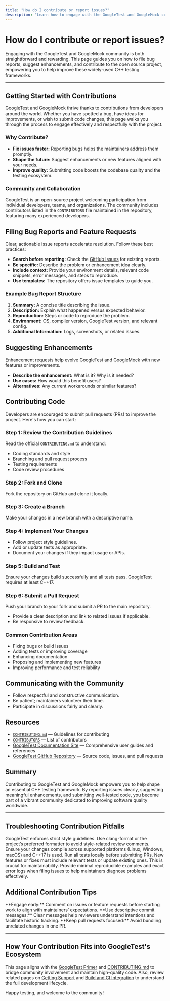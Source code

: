 ```yaml
---
title: "How do I contribute or report issues?"
description: "Learn how to engage with the GoogleTest and GoogleMock community, file bug reports, suggest enhancements, and participate in open source contributions."
---
```


# How do I contribute or report issues?

Engaging with the GoogleTest and GoogleMock community is both straightforward and rewarding. This page guides you on how to file bug reports, suggest enhancements, and contribute to the open source project, empowering you to help improve these widely-used C++ testing frameworks.

---

## Getting Started with Contributions

GoogleTest and GoogleMock thrive thanks to contributions from developers around the world. Whether you have spotted a bug, have ideas for improvements, or wish to submit code changes, this page walks you through the process to engage effectively and respectfully with the project.

### Why Contribute?

- **Fix issues faster:** Reporting bugs helps the maintainers address them promptly.
- **Shape the future:** Suggest enhancements or new features aligned with your needs.
- **Improve quality:** Submitting code boosts the codebase quality and the testing ecosystem.

### Community and Collaboration

GoogleTest is an open-source project welcoming participation from individual developers, teams, and organizations. The community includes contributors listed in the `CONTRIBUTORS` file maintained in the repository, featuring many experienced developers.

## Filing Bug Reports and Feature Requests

Clear, actionable issue reports accelerate resolution. Follow these best practices:

- **Search before reporting:** Check the [GitHub Issues](https://github.com/google/googletest/issues) for existing reports.
- **Be specific:** Describe the problem or enhancement idea clearly.
- **Include context:** Provide your environment details, relevant code snippets, error messages, and steps to reproduce.
- **Use templates:** The repository offers issue templates to guide you.

### Example Bug Report Structure

1. **Summary:** A concise title describing the issue.
2. **Description:** Explain what happened versus expected behavior.
3. **Reproduction:** Steps or code to reproduce the problem.
4. **Environment:** OS, compiler version, GoogleTest version, and relevant config.
5. **Additional Information:** Logs, screenshots, or related issues.

## Suggesting Enhancements

Enhancement requests help evolve GoogleTest and GoogleMock with new features or improvements.

- **Describe the enhancement:** What is it? Why is it needed?
- **Use cases:** How would this benefit users?
- **Alternatives:** Any current workarounds or similar features?

## Contributing Code

Developers are encouraged to submit pull requests (PRs) to improve the project. Here's how you can start:

### Step 1: Review the Contribution Guidelines

Read the official [`CONTRIBUTING.md`](https://github.com/google/googletest/blob/main/CONTRIBUTING.md) to understand:

- Coding standards and style
- Branching and pull request process
- Testing requirements
- Code review procedures

### Step 2: Fork and Clone

Fork the repository on GitHub and clone it locally.

### Step 3: Create a Branch

Make your changes in a new branch with a descriptive name.

### Step 4: Implement Your Changes

- Follow project style guidelines.
- Add or update tests as appropriate.
- Document your changes if they impact usage or APIs.

### Step 5: Build and Test

Ensure your changes build successfully and all tests pass.
GoogleTest requires at least C++17.

### Step 6: Submit a Pull Request

Push your branch to your fork and submit a PR to the main repository.

- Provide a clear description and link to related issues if applicable.
- Be responsive to review feedback.

### Common Contribution Areas

- Fixing bugs or build issues
- Adding tests or improving coverage
- Enhancing documentation
- Proposing and implementing new features
- Improving performance and test reliability

## Communicating with the Community

- Follow respectful and constructive communication.
- Be patient; maintainers volunteer their time.
- Participate in discussions fairly and clearly.

## Resources

- [`CONTRIBUTING.md`](https://github.com/google/googletest/blob/main/CONTRIBUTING.md) — Guidelines for contributing
- [`CONTRIBUTORS`](https://github.com/google/googletest/blob/main/CONTRIBUTORS) — List of contributors
- [GoogleTest Documentation Site](https://google.github.io/googletest/) — Comprehensive user guides and references
- [GoogleTest GitHub Repository](https://github.com/google/googletest) — Source code, issues, and pull requests

## Summary

Contributing to GoogleTest and GoogleMock empowers you to help shape an essential C++ testing framework. By reporting issues clearly, suggesting meaningful enhancements, and submitting well-tested code, you become part of a vibrant community dedicated to improving software quality worldwide.


---

## Troubleshooting Contribution Pitfalls

<AccordionGroup title="Common Contribution Challenges">
<Accordion title="Code Style and Formatting Issues">
GoogleTest enforces strict style guidelines. Use clang-format or the project’s preferred formatter to avoid style-related review comments.
</Accordion>
<Accordion title="Build Failures in PRs">
Ensure your changes compile across supported platforms (Linux, Windows, macOS) and C++17 is used. Run all tests locally before submitting PRs.
</Accordion>
<Accordion title="Insufficient Test Coverage">
New features or fixes must include relevant tests or update existing ones. This is crucial for maintainability.
</Accordion>
<Accordion title="Unclear Issue Reports">
Provide minimal reproducible examples and exact error logs when filing issues to help maintainers diagnose problems effectively.
</Accordion>
</AccordionGroup>

## Additional Contribution Tips

<Tip>
**Engage early:** Comment on issues or feature requests before starting work to align with maintainers’ expectations.
</Tip>
<Tip>
**Use descriptive commit messages:** Clear messages help reviewers understand intentions and facilitate historic tracking.
</Tip>
<Tip>
**Keep pull requests focused:** Avoid bundling unrelated changes in one PR.
</Tip>

---

## How Your Contribution Fits into GoogleTest's Ecosystem

This page aligns with the [GoogleTest Primer](https://google.github.io/googletest/primer.html) and [CONTRIBUTING.md](https://github.com/google/googletest/blob/main/CONTRIBUTING.md) to bridge community involvement and maintain high-quality code. Also, review related pages on [Getting Support](https://github.com/google/googletest/issues) and [Build and CI Integration](https://google.github.io/googletest/integration-ecosystem/integration-with-build-and-ci.html) to understand the full development lifecycle.

Happy testing, and welcome to the community!
